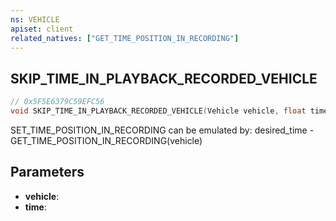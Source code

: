 ```yaml
---
ns: VEHICLE
apiset: client
related_natives: ["GET_TIME_POSITION_IN_RECORDING"]
---
```

## SKIP_TIME_IN_PLAYBACK_RECORDED_VEHICLE

```c
// 0x5F5E6379C59EFC56
void SKIP_TIME_IN_PLAYBACK_RECORDED_VEHICLE(Vehicle vehicle, float time);
```

SET_TIME_POSITION_IN_RECORDING can be emulated by: desired_time - GET_TIME_POSITION_IN_RECORDING(vehicle)

## Parameters
* **vehicle**:
* **time**:
